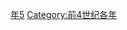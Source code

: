 {{Catnav|頁面分類|历史|歷史時代|年|前4世纪各年}}

{{catmore}}
{{Commons category|395 BC}}

[[Category:前390年代|年5]]
[[Category:前4世纪各年|Category:前4世纪各年]]